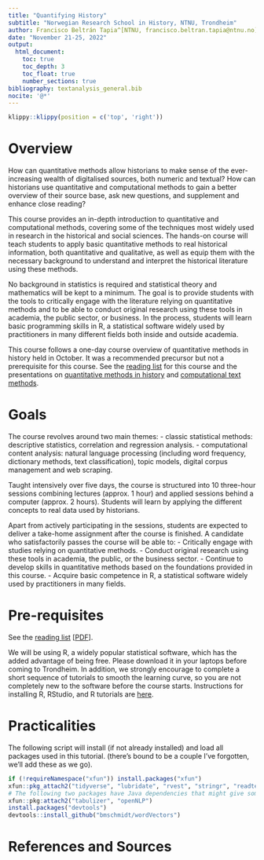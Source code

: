 ```yaml
---
title: "Quantifying History"
subtitle: "Norwegian Research School in History, NTNU, Trondheim"
author: Francisco Beltrán Tapia^[NTNU, francisco.beltran.tapia@ntnu.no] and Gregory Ferguson-Cradler^[HINN, gregory.fergusoncradler@inn.no]
date: "November 21-25, 2022"
output: 
  html_document:
    toc: true
    toc_depth: 3
    toc_float: true
    number_sections: true
bibliography: textanalysis_general.bib
nocite: '@*'
---
```


<!-- # To knit a bunch of files at once -->
<!-- files <- list.files(pattern = "[.]Rmd$") -->
<!-- for (f in files) rmarkdown::render(f) -->


```r
klippy::klippy(position = c('top', 'right'))
```

# Overview

How can quantitative methods allow historians to make sense of the ever-increasing wealth of digitalised sources, both numeric and textual? How can historians use quantitative and computational methods to gain a better overview of their source base, ask new questions, and supplement and enhance close reading? 

This course provides an in-depth introduction to quantitative and computational methods, covering some of the techniques most widely used in research in the historical and social sciences. The hands-on course will teach students to apply basic quantitative methods to real historical information, both quantitative and qualitative, as well as equip them with the necessary background to understand and interpret the historical literature using these methods. 

No background in statistics is required and statistical theory and mathematics will be kept to a minimum. The goal is to provide students with the tools to critically engage with the literature relying on quantitative methods and to be able to conduct original research using these tools in academia, the public sector, or business. In the process, students will learn basic programming skills in R, a statistical software widely used by practitioners in many different fields both inside and outside academia. 

This course follows a one-day course overview of quantitative methods in history held in October. It was a recommended precursor but not a prerequisite for this course. See the [reading list](Presentations/QM_Hist_1day.pdf) for this course and the presentations on [quantitative methods in history](Presentations/QiH_1.pdf) and [computational text methods](Presentations/Presentation_QuantifyingTexts_20-10-2022.pdf).

# Goals

The course revolves around two main themes: 
- classic statistical methods: descriptive statistics, correlation and regression analysis. 
- computational content analysis: natural language processing (including word frequency, dictionary methods, text classification), topic models, digital corpus management and web scraping.

Taught intensively over five days, the course is structured into 10 three-hour sessions combining lectures (approx. 1 hour) and applied sessions behind a computer (approx. 2 hours). Students will learn by applying the different concepts to real data used by historians.

Apart from actively participating in the sessions, students are expected to deliver a take-home assignment after the course is finished. A candidate who satisfactorily passes the course will be able to: - Critically engage with studies relying on quantitative methods. - Conduct original research using these tools in academia, the public, or the business sector. - Continue to develop skills in quantitative methods based on the foundations provided in this course.
- Acquire basic competence in R, a statistical software widely used by practitioners in many fields.


# Pre-requisites

See the [reading list](pensum.html) [[PDF](Presentations/Quantifying_History_Readings.pdf)].

We will be using R, a widely popular statistical software, which has the added advantage of being free. Please download it in your laptops before coming to Trondheim. In addition, we strongly encourage to complete a short sequence of tutorials to smooth the learning curve, so you are not completely new to the software before the course starts. Instructions for installing R, RStudio, and R tutorials are [here](TutorialInstructions.html).

# Practicalities

The following script will install (if not already installed) and load all packages used in this tutorial. (there's bound to be a couple I've forgotten, we'll add these as we go).

```r
if (!requireNamespace("xfun")) install.packages("xfun")
xfun::pkg_attach2("tidyverse", "lubridate", "rvest", "stringr", "readtext", "tesseract", "tidytext", "SnowballC", "wordcloud", "wordcloud2", "widyr", "quanteda", "quanteda.textstats", "wordVectors", "magrittr", "pdftools", "devtools")
# The following two packages have Java dependencies that might give some (especially Windows) machines trouble. No worries if they don't load on your computer, I'll demonstrate running them on RStudio Cloud.
xfun::pkg:attach2("tabulizer", "openNLP")
install.packages("devtools")
devtools::install_github("bmschmidt/wordVectors")
```

# References and Sources
